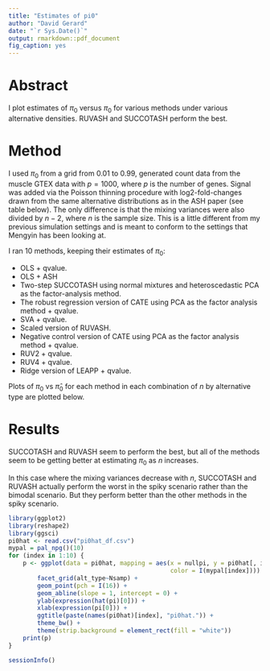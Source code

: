 ```yaml
---
title: "Estimates of pi0"
author: "David Gerard"
date: "`r Sys.Date()`"
output: rmarkdown::pdf_document
fig_caption: yes
---
```


# Abstract
I plot estimates of $\pi_0$ versus $\pi_0$ for various methods under various alternative densities. RUVASH and SUCCOTASH perform the best.

# Method
I used $\pi_0$ from a grid from $0.01$ to $0.99$, generated count data from the muscle GTEX data with $p = 1000$, where $p$ is the number of genes. Signal was added via the Poisson thinning procedure with log2-fold-changes drawn from the same alternative distributions as in the ASH paper (see table below). The only difference is that the mixing variances were also divided by $n - 2$, where $n$ is the sample size. This is a little different from my previous simulation settings and is meant to conform to the settings that Mengyin has been looking at.

\begin{center}
\begin{tabular}{ll}
Scenario & Alternative Distribution \\
\hline
Spiky & $0.4N(0, 0.25^2) + 0.2N(0, 0.5^2) + 0.2N(0, 1^2), 0.2N(0, 2^2)$\\
Near Normal & $2/3N(0, 1^2) + 1/3N(0, 2^2)$\\
Flattop & $(1/7)N(-1.5, .5^2) + N(-1, .5^2) + N(-.5, .5^2)+N(0, .5^2) + N(0.5, .5^2) + N(1.0, .5^2) + N(1.5, .5^2)$\\
Skew & $(1/4)N(-2, 2^2) + (1/4)N(-1, 1.5^2) + (1/3)N(0, 1^2) + (1/6)N(1, 1^2)$\\
Big-normal & $N(0, 4^2)$\\
Bimodal & $0.5N(-2, 1^2) + 0.5N(2, 1^2)$
\end{tabular}
\end{center}

I ran 10 methods, keeping their estimates of $\pi_0$:

* OLS + qvalue.
* OLS + ASH
* Two-step SUCCOTASH using normal mixtures and heteroscedastic PCA as the factor-analysis method.
* The robust regression version of CATE using PCA as the factor analysis method + qvalue.
* SVA + qvalue.
* Scaled version of RUVASH.
* Negative control version of CATE using PCA as the factor analysis method + qvalue.
* RUV2 + qvalue.
* RUV4 + qvalue.
* Ridge version of LEAPP + qvalue.

Plots of $\pi_0$ vs $\hat{\pi}_0$ for each method in each combination of $n$ by alternative type are plotted below.

# Results
SUCCOTASH and RUVASH seem to perform the best, but all of the methods seem to be getting better at estimating $\pi_0$ as $n$ increases.

In this case where the mixing variances decrease with $n$, SUCCOTASH and RUVASH actually perform the worst in the spiky scenario rather than the bimodal scenario. But they perform better than the other methods in the spiky scenario.

```r
library(ggplot2)
library(reshape2)
library(ggsci)
pi0hat <- read.csv("pi0hat_df.csv")
mypal = pal_npg()(10)
for (index in 1:10) {
    p <- ggplot(data = pi0hat, mapping = aes(x = nullpi, y = pi0hat[, index],
                                             color = I(mypal[index]))) +
        facet_grid(alt_type~Nsamp) +
        geom_point(pch = I(16)) +
        geom_abline(slope = 1, intercept = 0) +
        ylab(expression(hat(pi)[0])) +
        xlab(expression(pi[0])) +
        ggtitle(paste(names(pi0hat)[index], "pi0hat.")) +
        theme_bw() +
        theme(strip.background = element_rect(fill = "white"))
    print(p)
}
```

```r
sessionInfo()
```
